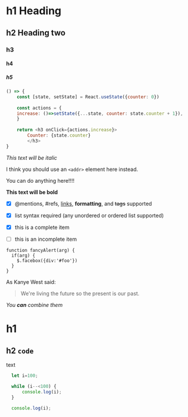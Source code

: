 


# h1 Heading
## h2 Heading two
### h3
#### h4 
##### h5



```javascript live=true
() => {
    const [state, setState] = React.useState({counter: 0})
    
    const actions = {
    increase: ()=>setState({...state, counter: state.counter + 1}),
    }
    
    return <h3 onClick={actions.increase}>
        Counter: {state.counter}
        </h3>
}
```


*This text will be italic*


I think you should use an `<addr>` element here instead.

You can do anything here!!!!

**This text will be bold**


- [x] @mentions, #refs, [links](), **formatting**, and <del>tags</del> supported
- [x] list syntax required (any unordered or ordered list supported)
- [x] this is a complete item
- [ ] this is an incomplete item


```tsx
function fancyAlert(arg) {
  if(arg) {
    $.facebox({div:'#foo'})
  }
}
```

As Kanye West said:

> We're living the future so
> the present is our past.

_You **can** combine them_


# h1 

## h2 ```code```

text

```javascript
  let i=100;

  while (i--<100) {
      console.log(i);
  }
  
  console.log(i);
```
 
 
<SignInForm />